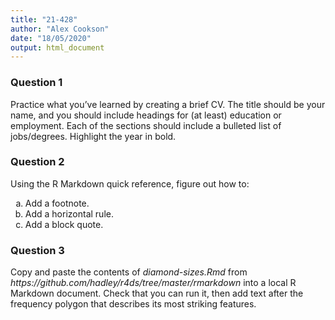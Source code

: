 ```yaml
---
title: "21-428"
author: "Alex Cookson"
date: "18/05/2020"
output: html_document
---
```


### Question 1

Practice what you've learned by creating a brief CV. The title should be your name, and you should include headings for (at least) education or employment. Each of the sections should include a bulleted list of jobs/degrees. Highlight the year in bold.


### Question 2

Using the R Markdown quick reference, figure out how to:

a. Add a footnote.
b. Add a horizontal rule.
c. Add a block quote.


### Question 3

Copy and paste the contents of *diamond-sizes.Rmd* from *https://github.com/hadley/r4ds/tree/master/rmarkdown* into a local R Markdown document. Check that you can run it, then add text after the frequency polygon that describes its most striking features.

